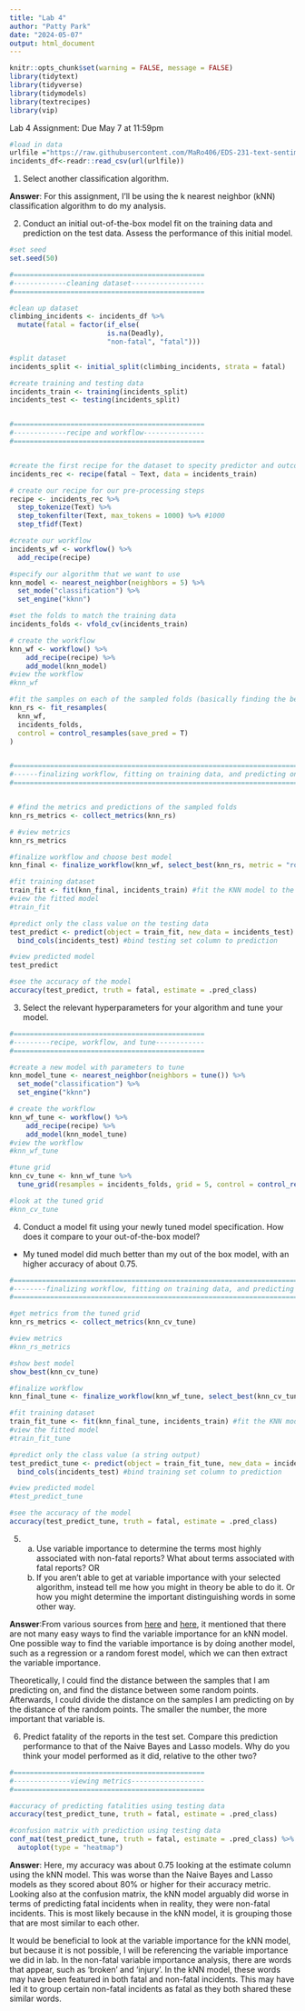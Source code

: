 ```yaml
---
title: "Lab 4"
author: "Patty Park"
date: "2024-05-07"
output: html_document
---
```



```r
knitr::opts_chunk$set(warning = FALSE, message = FALSE)
library(tidytext)
library(tidyverse)
library(tidymodels)
library(textrecipes)
library(vip)
```


Lab 4 Assignment: Due May 7 at 11:59pm

```r
#load in data
urlfile ="https://raw.githubusercontent.com/MaRo406/EDS-231-text-sentiment/main/data/climbing_reports_model_dat.csv"
incidents_df<-readr::read_csv(url(urlfile))
```


1. Select another classification algorithm.  

**Answer**: For this assignment, I'll be using the k nearest neighbor (kNN) classification algorithm to do my analysis.

2. Conduct an initial out-of-the-box model fit on the training data and prediction on the test data.  Assess the performance of this initial model. 

```r

#set seed
set.seed(50)

#===============================================
#-------------cleaning dataset------------------
#===============================================

#clean up dataset
climbing_incidents <- incidents_df %>%
  mutate(fatal = factor(if_else(
                        is.na(Deadly),
                        "non-fatal", "fatal")))

#split dataset
incidents_split <- initial_split(climbing_incidents, strata = fatal)

#create training and testing data
incidents_train <- training(incidents_split)
incidents_test <- testing(incidents_split)


#===============================================
#-------------recipe and workflow---------------
#===============================================


#create the first recipe for the dataset to specity predictor and outcome variable
incidents_rec <- recipe(fatal ~ Text, data = incidents_train)

# create our recipe for our pre-processing steps
recipe <- incidents_rec %>%
  step_tokenize(Text) %>%
  step_tokenfilter(Text, max_tokens = 1000) %>% #1000
  step_tfidf(Text)

#create our workflow
incidents_wf <- workflow() %>%
  add_recipe(recipe)

#specify our algorithm that we want to use
knn_model <- nearest_neighbor(neighbors = 5) %>% 
  set_mode("classification") %>% 
  set_engine("kknn")

#set the folds to match the training data
incidents_folds <- vfold_cv(incidents_train)

# create the workflow
knn_wf <- workflow() %>%
    add_recipe(recipe) %>%
    add_model(knn_model)
#view the workflow
#knn_wf

#fit the samples on each of the sampled folds (basically finding the best metrics)
knn_rs <- fit_resamples(
  knn_wf, 
  incidents_folds, 
  control = control_resamples(save_pred = T)
)


#=================================================================================================
#------finalizing workflow, fitting on training data, and predicting on testing data------------
#=================================================================================================


# #find the metrics and predictions of the sampled folds
knn_rs_metrics <- collect_metrics(knn_rs)

# #view metrics
knn_rs_metrics

#finalize workflow and choose best model
knn_final <- finalize_workflow(knn_wf, select_best(knn_rs, metric = "roc_auc"))

#fit training dataset
train_fit <- fit(knn_final, incidents_train) #fit the KNN model to the training set
#view the fitted model
#train_fit

#predict only the class value on the testing data
test_predict <- predict(object = train_fit, new_data = incidents_test) %>% #predict the training set
  bind_cols(incidents_test) #bind testing set column to prediction

#view predicted model
test_predict

#see the accuracy of the model
accuracy(test_predict, truth = fatal, estimate = .pred_class)


```


3. Select the relevant hyperparameters for your algorithm and tune your model.

```r
#===============================================
#---------recipe, workflow, and tune------------
#===============================================

#create a new model with parameters to tune
knn_model_tune <- nearest_neighbor(neighbors = tune()) %>% 
  set_mode("classification") %>% 
  set_engine("kknn")

# create the workflow
knn_wf_tune <- workflow() %>%
    add_recipe(recipe) %>%
    add_model(knn_model_tune)
#view the workflow
#knn_wf_tune

#tune grid
knn_cv_tune <- knn_wf_tune %>% 
  tune_grid(resamples = incidents_folds, grid = 5, control = control_resamples(save_pred = T))

#look at the tuned grid
#knn_cv_tune
```


4. Conduct a model fit using your newly tuned model specification.  How does it compare to your out-of-the-box model?

- My tuned model did much better than my out of the box model, with an higher accuracy of about 0.75.

```r
#=================================================================================================
#--------finalizing workflow, fitting on training data, and predicting on testing data------------
#=================================================================================================

#get metrics from the tuned grid
knn_rs_metrics <- collect_metrics(knn_cv_tune)

#view metrics
#knn_rs_metrics

#show best model
show_best(knn_cv_tune)

#finalize workflow
knn_final_tune <- finalize_workflow(knn_wf_tune, select_best(knn_cv_tune, metric = "roc_auc"))

#fit training dataset
train_fit_tune <- fit(knn_final_tune, incidents_train) #fit the KNN model to the training set
#view the fitted model
#train_fit_tune

#predict only the class value (a string output)
test_predict_tune <- predict(object = train_fit_tune, new_data = incidents_test) %>% #predict the training set
  bind_cols(incidents_test) #bind training set column to prediction

#view predicted model
#test_predict_tune

#see the accuracy of the model
accuracy(test_predict_tune, truth = fatal, estimate = .pred_class)
```


5.
  a. Use variable importance to determine the terms most highly associated with non-fatal reports?  What about terms associated with fatal reports? OR
  b. If you aren't able to get at variable importance with your selected algorithm, instead tell me how you might in theory be able to do it. Or how you might determine the important distinguishing words in some other way. 
  
**Answer**:From various sources from [here](https://stats.stackexchange.com/questions/363662/can-you-derive-variable-importance-from-a-nearest-neighbor-algorithm) and [here](https://stackoverflow.com/questions/55314345/how-to-find-feature-importance-or-variable-importance-graph-for-knnclassifier), it mentioned that there are not many easy ways to find the variable importance for an kNN model. One possible way to find the variable importance is by doing another model, such as a regression or a random forest model, which we can then extract the variable importance.

Theoretically, I could find the distance between the samples that I am predicting on, and find the distance between some random points. Afterwards, I could divide the distance on the samples I am predicting on by the distance of the random points. The smaller the number, the more important that variable is.
  

6. Predict fatality of the reports in the test set.  Compare this prediction performance to that of the Naive Bayes and Lasso models.  Why do you think your model performed as it did, relative to the other two?

```r
#===============================================
#--------------viewing metrics------------------
#===============================================

#accuracy of predicting fatalities using testing data
accuracy(test_predict_tune, truth = fatal, estimate = .pred_class)

#confusion matrix with prediction using testing data
conf_mat(test_predict_tune, truth = fatal, estimate = .pred_class) %>%
  autoplot(type = "heatmap")

```


**Answer**: Here, my accuracy was about 0.75 looking at the estimate column using the kNN model. This was worse than the Naive Bayes and Lasso models as they scored about 80% or higher for their accuracy metric. Looking also at the confusion matrix, the kNN model arguably did worse in terms of predicting fatal incidents when in reality, they were non-fatal incidents. This is most likely because in the kNN model, it is grouping those that are most similar to each other. 

It would be beneficial to look at the variable importance for the kNN model, but because it is not possible, I will be referencing the variable importance we did in lab. In the non-fatal variable importance analysis, there are words that appear, such as 'broken' and 'injury'. In the kNN model, these words may have been featured in both fatal and non-fatal incidents. This may have led it to group certain non-fatal incidents as fatal as they both shared these similar words.




